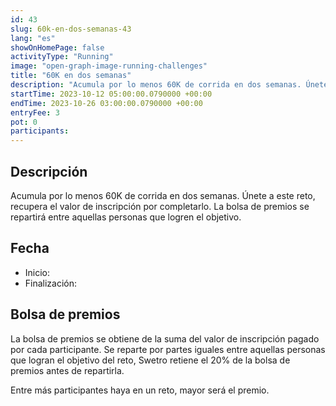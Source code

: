 ```yaml
---
id: 43
slug: 60k-en-dos-semanas-43
lang: "es"
showOnHomePage: false
activityType: "Running"
image: "open-graph-image-running-challenges"
title: "60K en dos semanas"
description: "Acumula por lo menos 60K de corrida en dos semanas. Únete a este reto, recupera el valor de inscripción por completarlo. La bolsa de premios se repartirá entre aquellas personas que logren el objetivo."
startTime: 2023-10-12 05:00:00.0790000 +00:00
endTime: 2023-10-26 03:00:00.0790000 +00:00
entryFee: 3
pot: 0
participants:
---
```



## Descripción

Acumula por lo menos 60K de corrida en dos semanas. Únete a este reto, recupera el valor de inscripción por completarlo. La bolsa de premios se repartirá entre aquellas personas que logren el objetivo.

## Fecha

- Inicio: <LocalDate dateUtc={frontmatter.startTime} client:load />
- Finalización: <LocalDate dateUtc={frontmatter.endTime} client:load />

## Bolsa de premios

La bolsa de premios se obtiene de la suma del valor de inscripción pagado por cada participante. Se reparte por partes iguales entre aquellas personas que logran el objetivo del reto, Swetro retiene el 20% de la bolsa de premios antes de repartirla.

Entre más participantes haya en un reto, mayor será el premio.
